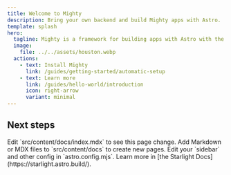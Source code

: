 ```yaml
---
title: Welcome to Mighty
description: Bring your own backend and build Mighty apps with Astro.
template: splash
hero:
  tagline: Mighty is a framework for building apps with Astro with the backend of your choice.
  image:
    file: ../../assets/houston.webp
  actions:
    - text: Install Mighty
      link: /guides/getting-started/automatic-setup
    - text: Learn more
      link: /guides/hello-world/introduction
      icon: right-arrow
      variant: minimal
---
```



## Next steps

<CardGrid stagger>
  <Card title="Update content" icon="pencil">
    Edit `src/content/docs/index.mdx` to see this page change.
  </Card>
  <Card title="Add new content" icon="add-document">
    Add Markdown or MDX files to `src/content/docs` to create new pages.
  </Card>
  <Card title="Configure your site" icon="setting">
    Edit your `sidebar` and other config in `astro.config.mjs`.
  </Card>
  <Card title="Read the docs" icon="open-book">
    Learn more in [the Starlight Docs](https://starlight.astro.build/).
  </Card>
</CardGrid>
